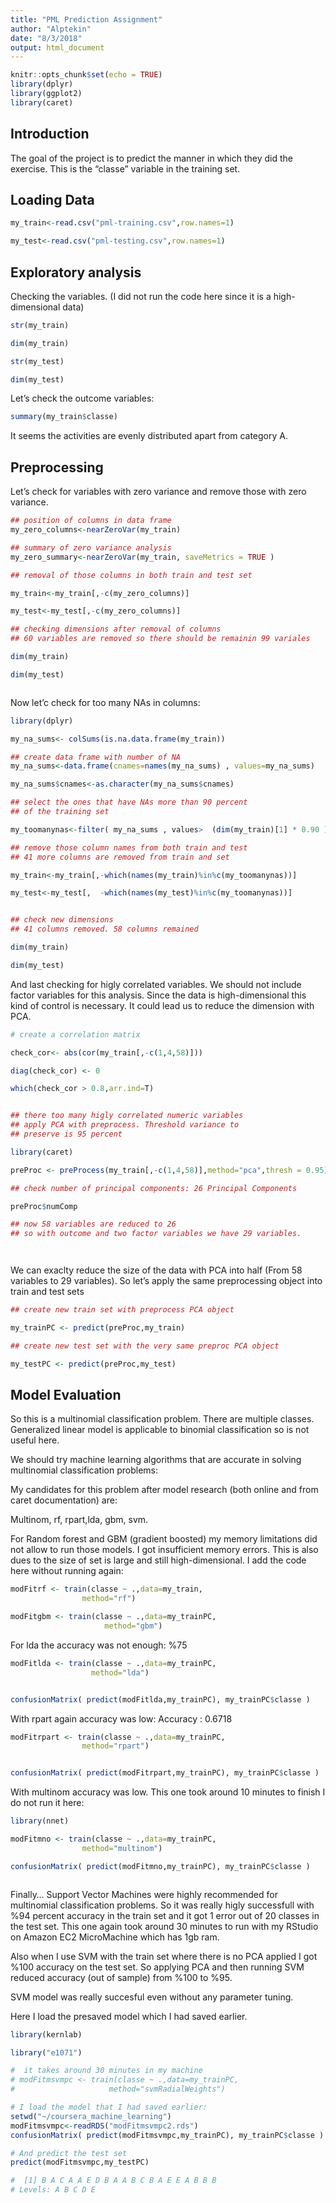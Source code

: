 ```yaml
---
title: "PML Prediction Assignment"
author: "Alptekin"
date: "8/3/2018"
output: html_document
---
```


```r
knitr::opts_chunk$set(echo = TRUE)
library(dplyr)
library(ggplot2)
library(caret)
```

## Introduction

The goal of the project is to predict the manner in which they did the exercise. This is the "classe" variable in the training set.

## Loading Data

```r
my_train<-read.csv("pml-training.csv",row.names=1)

my_test<-read.csv("pml-testing.csv",row.names=1)

```

## Exploratory analysis

Checking the variables. (I did not run the code here since it is a high-dimensional data)

```r
str(my_train)

dim(my_train)

str(my_test)

dim(my_test)

```

Let's check the outcome variables:

```r

summary(my_train$classe)

```

It seems the activities are evenly distributed apart from category A.

## Preprocessing

Let's check for variables with zero variance and remove those with zero variance.

```r

## position of columns in data frame
my_zero_columns<-nearZeroVar(my_train)

## summary of zero variance analysis
my_zero_summary<-nearZeroVar(my_train, saveMetrics = TRUE )

## removal of those columns in both train and test set

my_train<-my_train[,-c(my_zero_columns)]

my_test<-my_test[,-c(my_zero_columns)]

## checking dimensions after removal of columns
## 60 variables are removed so there should be remainin 99 variales

dim(my_train)

dim(my_test)



```

Now let'c check for too many NAs in columns:


```r

library(dplyr)

my_na_sums<- colSums(is.na.data.frame(my_train)) 

## create data frame with number of NA
my_na_sums<-data.frame(cnames=names(my_na_sums) , values=my_na_sums)

my_na_sums$cnames<-as.character(my_na_sums$cnames)

## select the ones that have NAs more than 90 percent
## of the training set

my_toomanynas<-filter( my_na_sums , values>  (dim(my_train)[1] * 0.90 ) )$cnames

## remove those column names from both train and test
## 41 more columns are removed from train and set

my_train<-my_train[,-which(names(my_train)%in%c(my_toomanynas))]

my_test<-my_test[,  -which(names(my_test)%in%c(my_toomanynas))]


## check new dimensions
## 41 columns removed. 58 columns remained

dim(my_train)

dim(my_test) 
```

And last checking for higly correlated variables. We should not include factor variables for this analysis.
Since the data is high-dimensional this kind of control is necessary. It could lead us to reduce the dimension with PCA.

```r

# create a correlation matrix

check_cor<- abs(cor(my_train[,-c(1,4,58)]))

diag(check_cor) <- 0

which(check_cor > 0.8,arr.ind=T)


## there too many higly correlated numeric variables
## apply PCA with preprocess. Threshold variance to 
## preserve is 95 percent

library(caret)

preProc <- preProcess(my_train[,-c(1,4,58)],method="pca",thresh = 0.95)

## check number of principal components: 26 Principal Components

preProc$numComp

## now 58 variables are reduced to 26
## so with outcome and two factor variables we have 29 variables.




```

We can exaclty reduce the size of the data with PCA into half (From 58 variables to 29 variables). So let's apply the same preprocessing object into train and test sets

```r

## create new train set with preprocess PCA object

my_trainPC <- predict(preProc,my_train)

## create new test set with the very same preproc PCA object

my_testPC <- predict(preProc,my_test)

```


## Model Evaluation

So this is a multinomial classification problem. There are multiple classes. Generalized linear model is applicable to binomial classification so is not useful here. 

We should try machine learning algorithms that are accurate in solving multinomial classification problems:

My candidates for this problem after model research (both online and from caret documentation) are:

Multinom, rf, rpart,lda, gbm, svm.

For Random forest and GBM (gradient boosted) my memory limitations did not allow to run those models. I got insufficient memory errors. This is also dues to the size of set is large and still high-dimensional. I add the code here without running again:

```r

modFitrf <- train(classe ~ .,data=my_train,
                method="rf")

modFitgbm <- train(classe ~ .,data=my_trainPC,
                     method="gbm")


```

For lda the accuracy was not enough: %75

```r


modFitlda <- train(classe ~ .,data=my_trainPC,
                  method="lda")


confusionMatrix( predict(modFitlda,my_trainPC), my_trainPC$classe )


```


With rpart again accuracy was low: Accuracy : 0.6718

```r


modFitrpart <- train(classe ~ .,data=my_trainPC,
                method="rpart")


confusionMatrix( predict(modFitrpart,my_trainPC), my_trainPC$classe )


```

With multinom accuracy was low. This one took around 10 minutes to finish I do not run it here:

```r


library(nnet)

modFitmno <- train(classe ~ .,data=my_trainPC,
                method="multinom")

confusionMatrix( predict(modFitmno,my_trainPC), my_trainPC$classe )



```


Finally... Support Vector Machines were highly recommended for multinomial classification problems. So it was really higly successfull with %94 percent accuracy in the train set and it got 1 error out of 20 classes in the test set. This one again took around 30 minutes to run with my RStudio on Amazon EC2 MicroMachine which has 1gb ram.

Also when I use SVM with the train set where there is no PCA applied I got %100 accuracy on the test set. So applying PCA and then running SVM reduced accuracy (out of sample) from %100 to %95.

SVM model was really succesful even without any parameter tuning.

Here I load the presaved model which I had saved earlier.

```r


library(kernlab)

library("e1071")

#  it takes around 30 minutes in my machine
# modFitmsvmpc <- train(classe ~ .,data=my_trainPC,
#                     method="svmRadialWeights")

# I load the model that I had saved earlier:
setwd("~/coursera_machine_learning")
modFitmsvmpc<-readRDS("modFitmsvmpc2.rds")
confusionMatrix( predict(modFitmsvmpc,my_trainPC), my_trainPC$classe )

# And predict the test set
predict(modFitmsvmpc,my_testPC)

#  [1] B A C A A E D B A A B C B A E E A B B B
# Levels: A B C D E

```



